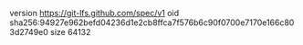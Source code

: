 version https://git-lfs.github.com/spec/v1
oid sha256:94927e962befd04236d1e2cb8ffca7f576b6c90f0700e7170e166c803d2749e0
size 64132
